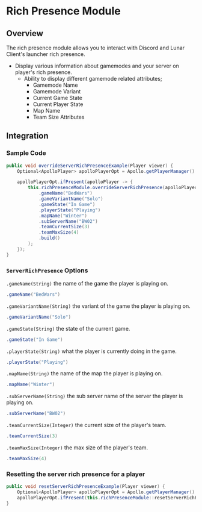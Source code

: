 # Rich Presence Module

## Overview

The rich presence module allows you to interact with Discord and Lunar Client's launcher rich presence.

- Display various information about gamemodes and your server on player's rich presence.
  - Ability to display different gamemode related attributes;
    - Gamemode Name
    - Gamemode Variant
    - Current Game State
    - Current Player State
    - Map Name
    - Team Size Attributes


## Integration

### Sample Code

```java
public void overrideServerRichPresenceExample(Player viewer) {
    Optional<ApolloPlayer> apolloPlayerOpt = Apollo.getPlayerManager().getPlayer(viewer.getUniqueId());

    apolloPlayerOpt.ifPresent(apolloPlayer -> {
        this.richPresenceModule.overrideServerRichPresence(apolloPlayer, ServerRichPresence.builder()
            .gameName("BedWars")
            .gameVariantName("Solo")
            .gameState("In Game")
            .playerState("Playing")
            .mapName("Winter")
            .subServerName("BW02")
            .teamCurrentSize(3)
            .teamMaxSize(4)
            .build()
        );
    });
}
```

### `ServerRichPresence` Options

`.gameName(String)` the name of the game the player is playing on.

```java
.gameName("BedWars")
```

`.gameVariantName(String)` the variant of the game the player is playing on.

```java
.gameVariantName("Solo")
```

`.gameState(String)` the state of the current game.

```java
.gameState("In Game")
```

`.playerState(String)` what the player is currently doing in the game.

```java
.playerState("Playing")
```

`.mapName(String)` the name of the map the player is playing on.

```java
.mapName("Winter")
```

`.subServerName(String)` the sub server name of the server the player is playing on.

```java
.subServerName("BW02")
```

`.teamCurrentSize(Integer)` the current size of the player's team.

```java
.teamCurrentSize(3)
```

`.teamMaxSize(Integer)` the max size of the player's team.

```java
.teamMaxSize(4)
```

### Resetting the server rich presence for a player

```java
public void resetServerRichPresenceExample(Player viewer) {
    Optional<ApolloPlayer> apolloPlayerOpt = Apollo.getPlayerManager().getPlayer(viewer.getUniqueId());
    apolloPlayerOpt.ifPresent(this.richPresenceModule::resetServerRichPresence);
}
```
